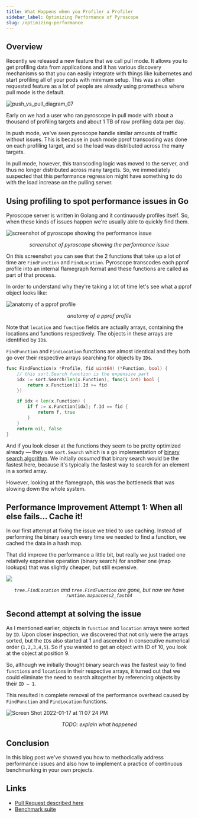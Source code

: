```yaml
---
title: What Happens when you Profiler a Profiler
sidebar_label: Optimizing Performance of Pyroscope
slug: /optimizing-performance
---
```


## Overview

Recently we released a new feature that we call pull mode. It allows you to get profiling data from applications and it has various discovery mechanisms so that you can easily integrate with things like kubernetes and start profiling all of your pods with minimum setup. This was an often requested feature as a lot of people are already using prometheus where pull mode is the default.

![push_vs_pull_diagram_07](https://user-images.githubusercontent.com/23323466/149289440-564c6e34-03cb-496d-bddc-faa96d075ced.gif)

Early on we had a user who ran pyroscope in pull mode with about a thousand of profiling targets and about 1 TB of raw profiling data per day.

In push mode, we've seen pyroscope handle similar amounts of traffic without issues. This is because in push mode pprof transcoding was done on each profiling target, and so the load was distributed across the many targets.

In pull mode, however, this transcoding logic was moved to the server, and thus no longer distributed across many targets. So, we immediately suspected that this performance regression might have something to do with the load increase on the pulling server.

## Using profiling to spot performance issues in Go

Pyroscope server is written in Golang and it continuously profiles itself. So, when these kinds of issues happen we're usually able to quickly find them.

<div style={{ width: "100%", margin: "auto" }}>

![screenshot of pyroscope showing the performance issue](https://user-images.githubusercontent.com/662636/149874240-438e017e-3c99-457f-963b-9d91d2a586ec.png)

</div>
<center style={{margin:"-15px 20px 20px"}}><i>screenshot of pyroscope showing the performance issue</i></center>

On this screenshot you can see that the 2 functions that take up a lot of time are `FindFunction` and `FindLocation`. Pyroscope transcodes each pprof profile into an internal flamegraph format and these functions are called as part of that process.

In order to understand why they're taking a lot of time let's see what a pprof object looks like:

<div style={{ width: "100%", margin: "auto", background: "rgba(255,255,255,0.33)", borderRadius: "10px" }}>


![anatomy of a pprof profile](https://user-images.githubusercontent.com/23323466/147887879-84058c51-5be4-4ccc-8c37-6784ddfc577d.png)

</div>
<center style={{margin:"-15px 20px 20px"}}><i>anatomy of a pprof profile</i></center>

Note that `location` and `function` fields are actually arrays, containing the locations and functions respectively. The objects in these arrays are identified by `ID`s.

`FindFunction` and `FindLocation` functions are almost identical and they both go over their respective arrays searching for objects by `ID`s.

```go
func FindFunction(x *Profile, fid uint64) (*Function, bool) {
	// this sort.Search function is the expensive part
	idx := sort.Search(len(x.Function), func(i int) bool {
		return x.Function[i].Id >= fid
	})

	if idx < len(x.Function) {
		if f := x.Function[idx]; f.Id == fid {
			return f, true
		}
	}
	return nil, false
}
```

And if you look closer at the functions they seem to be pretty optimized already — they use `sort.Search` which is a go implementation of [binary search algorithm](https://en.wikipedia.org/wiki/Binary_search_algorithm). We initially *assumed* that binary search would be the fastest here, because it's typically the fastest way to search for an element in a sorted array.

However, looking at the flamegraph, this was the bottleneck that was slowing down the whole system.

## Performance Improvement Attempt 1: When all else fails... Cache it!

In our first attempt at fixing the issue we tried to use caching. Instead of performing the binary search every time we needed to find a function, we cached the data in a hash map.

That did improve the performance a little bit, but really we just traded one relatively expensive operation (binary search) for another one (map lookups) that was slightly cheaper, but still expensive.

<div style={{ width: "100%", margin: "auto" }}>

![](https://user-images.githubusercontent.com/662636/149875102-d01f11cd-07a3-4f52-8c3a-3bc1c2d6e9e1.png)

</div>

<center style={{margin:"-15px 20px 20px"}}><i><code>tree.FindLocation</code> and <code>tree.FindFunction</code> are gone, but now we have <code>runtime.mapaccess2_fast64</code></i></center>

## Second attempt at solving the issue

As I mentioned earlier, objects in `function` and `location` arrays were sorted by `ID`. Upon closer inspection, we discovered that not only were the arrays sorted, but the `ID`s also started at 1 and ascended in consecutive numerical order (`1,2,3,4,5`). So if you wanted to get an object with ID of 10, you look at the object at position 9.

<!-- (TODO: ask Anton about pprof spec) -->

So, although we initially thought binary search was the fastest way to find `function`s and `location`s in their respective arrays, it turned out that we could eliminate the need to search altogether by referencing objects by their `ID – 1`.

This resulted in complete removal of the performance overhead caused by `FindFunction` and `FindLocation` functions.

<div style={{ width: "100%", margin: "auto" }}>

![Screen Shot 2022-01-17 at 11 07 24 PM](https://user-images.githubusercontent.com/662636/149887746-91d4c4fe-274d-4d13-b386-61c192a01c48.png)

</div>

<center style={{margin:"-15px 20px 20px"}}><i>TODO: explain what happened</i></center>

## Conclusion

In this blog post we've showed you how to methodically address performance issues and also how to implement a practice of continuous benchmarking in your own projects.

## Links

* [Pull Request described here](https://github.com/pyroscope-io/pyroscope/pull/628)
* [Benchmark suite](https://github.com/pyroscope-io/pyroscope/tree/main/benchmark)
